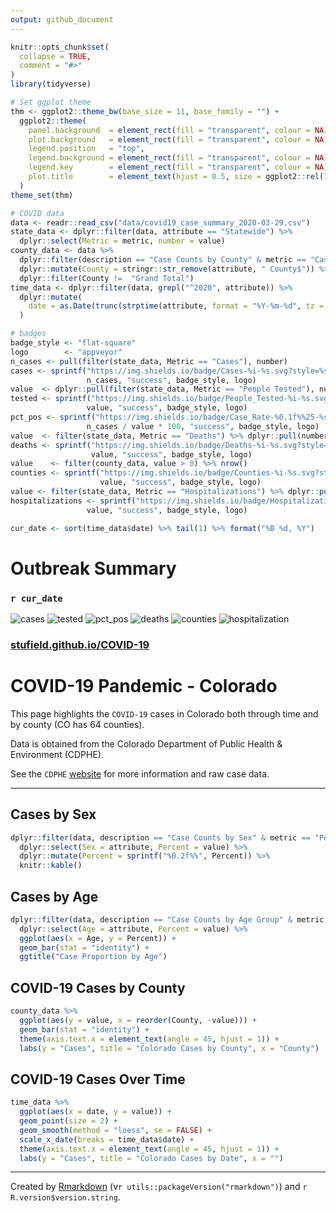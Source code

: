 ```yaml
---
output: github_document
---
```


<!-- README.md is generated from README.Rmd. Please edit that file -->

```r
knitr::opts_chunk$set(
  collapse = TRUE,
  comment = "#>"
)
library(tidyverse)

# Set ggplot theme
thm <- ggplot2::theme_bw(base_size = 11, base_family = "") +
  ggplot2::theme(
    panel.background  = element_rect(fill = "transparent", colour = NA),
    plot.background   = element_rect(fill = "transparent", colour = NA),
    legend.position   = "top",
    legend.background = element_rect(fill = "transparent", colour = NA),
    legend.key        = element_rect(fill = "transparent", colour = NA),
    plot.title        = element_text(hjust = 0.5, size = ggplot2::rel(1.5))
  )
theme_set(thm)

# COVID data
data <- readr::read_csv("data/covid19_case_summary_2020-03-29.csv")
state_data <- dplyr::filter(data, attribute == "Statewide") %>% 
  dplyr::select(Metric = metric, number = value)
county_data <- data %>%
  dplyr::filter(description == "Case Counts by County" & metric == "Cases") %>%
  dplyr::mutate(County = stringr::str_remove(attribute, " County$")) %>%
  dplyr::filter(County !=  "Grand Total")
time_data <- dplyr::filter(data, grepl("^2020", attribute)) %>%
  dplyr::mutate(
    date = as.Date(trunc(strptime(attribute, format = "%Y-%m-%d", tz = "MST"), "day"))
  )

# badges
badge_style <- "flat-square"
logo        <- "appveyor"
n_cases <- pull(filter(state_data, Metric == "Cases"), number)
cases <- sprintf("https://img.shields.io/badge/Cases-%i-%s.svg?style=%s&logo=%s",
                 n_cases, "success", badge_style, logo)
value  <- dplyr::pull(filter(state_data, Metric == "People Tested"), number)
tested <- sprintf("https://img.shields.io/badge/People_Tested-%i-%s.svg?style=%s&logo=%s",
                 value, "success", badge_style, logo)
pct_pos <- sprintf("https://img.shields.io/badge/Case_Rate-%0.1f%%25-%s.svg?style=%s&logo=%s",
                 n_cases / value * 100, "success", badge_style, logo)
value  <- filter(state_data, Metric == "Deaths") %>% dplyr::pull(number)
deaths <- sprintf("https://img.shields.io/badge/Deaths-%i-%s.svg?style=%s&logo=%s",
                  value, "success", badge_style, logo)
value    <- filter(county_data, value > 0) %>% nrow()
counties <- sprintf("https://img.shields.io/badge/Counties-%i-%s.svg?style=%s&logo=%s", 
                    value, "success", badge_style, logo)
value <- filter(state_data, Metric == "Hospitalizations") %>% dplyr::pull(number)
hospitalizations <- sprintf("https://img.shields.io/badge/Hospitalizations-%i-%s.svg?style=%s&logo=%s",
                 value, "success", badge_style, logo)

cur_date <- sort(time_data$date) %>% tail(1) %>% format("%B %d, %Y")
```


# Outbreak Summary 
### `r cur_date`

![cases](`r cases`)
![tested](`r tested`)
![pct_pos](`r pct_pos`)
![deaths](`r deaths`)
![counties](`r counties`)
![hospitalization](`r hospitalizations`)

### [stufield.github.io/COVID-19](https://stufield.github.io/COVID-19)

# COVID-19 Pandemic - Colorado

This page highlights the `COVID-19` cases in Colorado both 
through time and by county (CO has 64 counties).

Data is obtained from the Colorado Department of Public Health & Environment 
(CDPHE).

See the `CDPHE` [website](https://covid19.colorado.gov/case-data) for more 
information and raw case data.

----------

## Cases by Sex
```r
dplyr::filter(data, description == "Case Counts by Sex" & metric == "Percent") %>% 
  dplyr::select(Sex = attribute, Percent = value) %>%  
  dplyr::mutate(Percent = sprintf("%0.2f%%", Percent)) %>% 
  knitr::kable()
```

## Cases by Age
```r
dplyr::filter(data, description == "Case Counts by Age Group" & metric == "Percent") %>% 
  dplyr::select(Age = attribute, Percent = value) %>%
  ggplot(aes(x = Age, y = Percent)) +
  geom_bar(stat = "identity") +
  ggtitle("Case Proportion by Age")
```

## COVID-19 Cases by County
```r
county_data %>%
  ggplot(aes(y = value, x = reorder(County, -value))) +
  geom_bar(stat = "identity") +
  theme(axis.text.x = element_text(angle = 45, hjust = 1)) +
  labs(y = "Cases", title = "Colorado Cases by County", x = "County")
```

## COVID-19 Cases Over Time
```r
time_data %>%
  ggplot(aes(x = date, y = value)) +
  geom_point(size = 2) +
  geom_smooth(method = "loess", se = FALSE) +
  scale_x_date(breaks = time_data$date) +
  theme(axis.text.x = element_text(angle = 45, hjust = 1)) +
  labs(y = "Cases", title = "Colorado Cases by Date", x = "")
```

-------------

Created by [Rmarkdown](https://github.com/rstudio/rmarkdown)
(v`r utils::packageVersion("rmarkdown")`) and `r R.version$version.string`.
